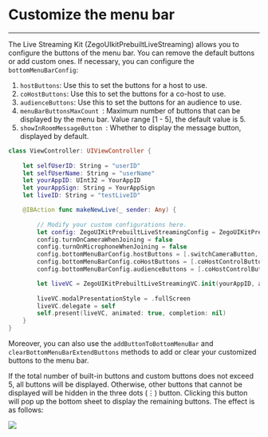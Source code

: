 # Customize the menu bar

- - -


The Live Streaming Kit (ZegoUIkitPrebuiltLiveStreaming) allows you to configure the buttons of the menu bar. You can remove the default buttons or add custom ones. If necessary, you can configure the `bottomMenuBarConfig`:

1. `hostButtons`: Use this to set the buttons for a host to use.
2. `coHostButtons`: Use this to set the buttons for a co-host to use.
3. `audienceButtons`: Use this to set the buttons for an audience to use.
4. `menuBarButtonsMaxCount `: Maximum number of buttons that can be displayed by the menu bar. Value range [1 - 5], the default value is 5.
5. `showInRoomMessageButton `: Whether to display the message button, displayed by default.

```swift
class ViewController: UIViewController {
    
    let selfUserID: String = "userID"
    let selfUserName: String = "userName"
    let yourAppID: UInt32 = YourAppID
    let yourAppSign: String = YourAppSign
    let liveID: String = "testLiveID"

    @IBAction func makeNewLive(_ sender: Any) {
        
        // Modify your custom configurations here.
        let config: ZegoUIKitPrebuiltLiveStreamingConfig = ZegoUIKitPrebuiltLiveStreamingConfig.host([ZegoUIKitSignalingPlugin()])
        config.turnOnCameraWhenJoining = false
        config.turnOnMicrophoneWhenJoining = false
        config.bottomMenuBarConfig.hostButtons = [.switchCameraButton,.toggleMicrophoneButton,.toggleCameraButton]
        config.bottomMenuBarConfig.coHostButtons = [.coHostControlButton,.switchCameraButton,.toggleMicrophoneButton,.toggleCameraButton]
        config.bottomMenuBarConfig.audienceButtons = [.coHostControlButton]

        let liveVC = ZegoUIKitPrebuiltLiveStreamingVC.init(yourAppID, appSign: yourAppSign, userID: selfUserID, userName: self.selfUserName ?? "", liveID: liveID, config: config)
        
        liveVC.modalPresentationStyle = .fullScreen
        liveVC.delegate = self
        self.present(liveVC, animated: true, completion: nil)
    }
}
```

Moreover, you can also use the `addButtonToBottomMenuBar` and `clearBottomMenuBarExtendButtons` methods to add or clear your customized buttons to the menu bar. 

If the total number of built-in buttons and custom buttons does not exceed 5, all buttons will be displayed.
Otherwise, other buttons that cannot be displayed will be hidden in the three dots (⋮) button. Clicking this button will pop up the bottom sheet to display the remaining buttons. The effect is as follows:

<Frame width="30%" height="auto" caption="">
  <img src="https://storage.zego.im/sdk-doc/Pics/ZegoUIKit/live/live_buttom_menu_bar.gif" />
</Frame>
